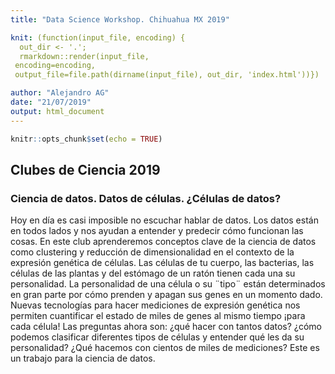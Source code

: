 ```yaml
---
title: "Data Science Workshop. Chihuahua MX 2019"

knit: (function(input_file, encoding) {
  out_dir <- '.';
  rmarkdown::render(input_file,
 encoding=encoding,
 output_file=file.path(dirname(input_file), out_dir, 'index.html'))})

author: "Alejandro AG"
date: "21/07/2019"
output: html_document
---
```


```r
knitr::opts_chunk$set(echo = TRUE)
```


## Clubes de Ciencia 2019

### Ciencia de datos. Datos de células. ¿Células de datos?

Hoy en día es casi imposible no escuchar hablar de datos. Los datos están en todos lados y nos ayudan a entender y predecir cómo funcionan las cosas. En este club aprenderemos conceptos clave de la ciencia de datos como clustering y reducción de dimensionalidad en el contexto de la expresión genética de células. Las células de tu cuerpo, las bacterias, las células de las plantas y del estómago de un ratón tienen cada una su personalidad. La personalidad de una célula o su ¨tipo¨ están determinados en gran parte por cómo prenden y apagan sus genes en un momento dado. Nuevas tecnologías para hacer mediciones de expresión genética nos permiten cuantificar el estado de miles de genes al mismo tiempo ¡para cada célula! Las preguntas ahora son: ¿qué hacer con tantos datos? ¿cómo podemos clasificar diferentes tipos de células y entender qué les da su personalidad? ¿Qué hacemos con cientos de miles de mediciones? Este es un trabajo para la ciencia de datos.   